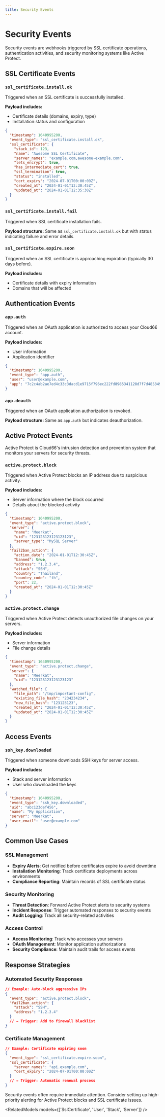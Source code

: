 ```yaml
---
title: Security Events
---
```


# Security Events

Security events are webhooks triggered by SSL certificate operations, authentication activities, and security monitoring systems like Active Protect.

## SSL Certificate Events

### `ssl_certificate.install.ok`
Triggered when an SSL certificate is successfully installed.

**Payload includes:**
- Certificate details (domains, expiry, type)
- Installation status and configuration

```json
{
  "timestamp": 1640995200,
  "event_type": "ssl_certificate.install.ok",
  "ssl_certificate": {
    "stack_id": 123,
    "name": "Awesome SSL Certificate",
    "server_names": "example.com,awesome-example.com",
    "lets_encrypt": true,
    "has_intermediate_cert": true,
    "ssl_termination": true,
    "status": "installed",
    "cert_expiry": "2024-07-01T00:00:00Z",
    "created_at": "2024-01-01T12:30:45Z",
    "updated_at": "2024-01-01T12:35:30Z"
  }
}
```

### `ssl_certificate.install.fail`
Triggered when SSL certificate installation fails.

**Payload structure:** Same as `ssl_certificate.install.ok` but with status indicating failure and error details.

### `ssl_certificate.expire.soon`
Triggered when an SSL certificate is approaching expiration (typically 30 days before).

**Payload includes:**
- Certificate details with expiry information
- Domains that will be affected

## Authentication Events

### `app.auth`
Triggered when an OAuth application is authorized to access your Cloud66 account.

**Payload includes:**
- User information
- Application identifier

```json
{
  "timestamp": 1640995200,
  "event_type": "app.auth",
  "user": "user@example.com",
  "app": "7c2c4ab2ae7ed4c33c3dacd1e9715f796ec222fd8985341128d7f7d485349caf"
}
```

### `app.deauth`
Triggered when an OAuth application authorization is revoked.

**Payload structure:** Same as `app.auth` but indicates deauthorization.

## Active Protect Events

Active Protect is Cloud66's intrusion detection and prevention system that monitors your servers for security threats.

### `active.protect.block`
Triggered when Active Protect blocks an IP address due to suspicious activity.

**Payload includes:**
- Server information where the block occurred
- Details about the blocked activity

```json
{
  "timestamp": 1640995200,
  "event_type": "active.protect.block",
  "server": {
    "name": "Meerkat",
    "uid": "123123123123123123",
    "server_type": "MySQL Server"
  },
  "fail2ban_action": {
    "action_date": "2024-01-01T12:30:45Z",
    "banned": true,
    "address": "1.2.3.4",
    "attack": "SSH",
    "country": "Thailand",
    "country_code": "th",
    "port": 22,
    "created_at": "2024-01-01T12:30:45Z"
  }
}
```

### `active.protect.change`
Triggered when Active Protect detects unauthorized file changes on your servers.

**Payload includes:**
- Server information
- File change details

```json
{
  "timestamp": 1640995200,
  "event_type": "active.protect.change",
  "server": {
    "name": "Meerkat",
    "uid": "123123123123123123"
  },
  "watched_file": {
    "file_path": "/tmp/important-config",
    "existing_file_hash": "234234234",
    "new_file_hash": "123123123",
    "created_at": "2024-01-01T12:30:45Z",
    "updated_at": "2024-01-01T12:30:45Z"
  }
}
```

## Access Events

### `ssh_key.downloaded`
Triggered when someone downloads SSH keys for server access.

**Payload includes:**
- Stack and server information
- User who downloaded the keys

```json
{
  "timestamp": 1640995200,
  "event_type": "ssh_key.downloaded",
  "uid": "abc123def456",
  "name": "My Application",
  "server": "Meerkat",
  "user_email": "user@example.com"
}
```

## Common Use Cases

### SSL Management
- **Expiry Alerts**: Get notified before certificates expire to avoid downtime
- **Installation Monitoring**: Track certificate deployments across environments
- **Compliance Reporting**: Maintain records of SSL certificate status

### Security Monitoring
- **Threat Detection**: Forward Active Protect alerts to security systems
- **Incident Response**: Trigger automated responses to security events
- **Audit Logging**: Track all security-related activities

### Access Control
- **Access Monitoring**: Track who accesses your servers
- **OAuth Management**: Monitor application authorizations
- **Security Compliance**: Maintain audit trails for access events

## Response Strategies

### Automated Security Responses
```json
// Example: Auto-block aggressive IPs
{
  "event_type": "active.protect.block",
  "fail2ban_action": {
    "attack": "SSH",
    "address": "1.2.3.4"
  }
  // → Trigger: Add to firewall blacklist
}
```

### Certificate Management
```json
// Example: Certificate expiring soon
{
  "event_type": "ssl_certificate.expire.soon",
  "ssl_certificate": {
    "server_names": "api.example.com",
    "cert_expiry": "2024-07-01T00:00:00Z"
  }
  // → Trigger: Automatic renewal process
}
```

<Callout type="warning" title="Security Event Priority">
Security events often require immediate attention. Consider setting up high-priority alerting for Active Protect blocks and SSL certificate issues.
</Callout>

<RelatedModels models={['SslCertificate', 'User', 'Stack', 'Server']} />